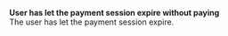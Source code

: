   
<Card title="001034" href="/development-resources/errors/codes/001034">  

 **User has let the payment session expire without paying**  
 The user has let the payment session expire.  

</Card>